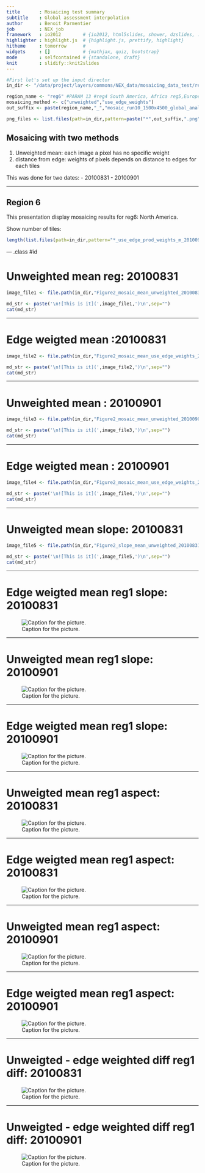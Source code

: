 ```yaml
---
title       : Mosaicing test summary
subtitle    : Global assessment interpolation
author      : Benoit Parmentier
job         : NEX job
framework   : io2012        # {io2012, html5slides, shower, dzslides, ...}
highlighter : highlight.js  # {highlight.js, prettify, highlight}
hitheme     : tomorrow      # 
widgets     : []            # {mathjax, quiz, bootstrap}
mode        : selfcontained # {standalone, draft}
knit        : slidify::knit2slides
---
```


```r
#First let's set up the input director
in_dir <- "/data/project/layers/commons/NEX_data/mosaicing_data_test/reg6/output_reg6_mosaic_run10_1500x4500_global_analyses_06212015"

region_name <- "reg6" #PARAM 13 #reg4 South America, Africa reg5,Europe reg2, North America reg1, Asia reg3
mosaicing_method <- c("unweighted","use_edge_weights")
out_suffix <- paste(region_name,"_","mosaic_run10_1500x4500_global_analyses_06212015",sep="") 

png_files <- list.files(path=in_dir,pattern=paste("*",out_suffix,".png",sep=""))

```

## Mosaicing with two methods


1. Unweighted mean: each image a pixel has no specific weight
2. distance from edge: weights of pixels depends on distance to edges for each tiles

This was done for two dates:
- 20100831
- 20100901

---

## Region 6

This presentation display mosaicing results for reg6: North America.

Show number of tiles:
```r
length(list.files(path=in_dir,pattern="*_use_edge_prod_weights_m_20100901_reg6_mosaic_run10_1500x4500_global_analyses_06212015.tif"))
```

--- .class #id 

<!-- Limit image width and height -->
<style type="text/css">
img {     
  max-height: 560px;     
  max-width: 964px; 
}
</style>
 
<!-- Center image on slide -->
<script type="text/javascript" src="http://ajax.aspnetcdn.com/ajax/jQuery/jquery-1.7.min.js"></script>
<script type="text/javascript">
$(function() {     
  $("p:has(img)").addClass('centered'); 
});
</script>

# Unweighted mean reg: 20100831

```r
image_file1 <- file.path(in_dir,"Figure2_mosaic_mean_unweighted_20100831_unweighted_20100831_20100831_reg6_mosaic_run10_1500x4500_global_analyses_06212015.png")
```

```r
md_str <- paste('\n![This is it](',image_file1,')\n',sep="") 
cat(md_str)
```

---

# Edge weigted mean :20100831

```r
image_file2 <- file.path(in_dir,"Figure2_mosaic_mean_use_edge_weights_20100831_use_edge_weights_20100831_20100831_reg6_mosaic_run10_1500x4500_global_analyses_06212015.png")
```

```r
md_str <- paste('\n![This is it](',image_file2,')\n',sep="") 
cat(md_str)
```

---

# Unweighted mean : 20100901

```r
image_file3 <- file.path(in_dir,"Figure2_mosaic_mean_unweighted_20100901_unweighted_20100901_20100901_reg6_mosaic_run10_1500x4500_global_analyses_06212015.png")
```

```r
md_str <- paste('\n![This is it](',image_file3,')\n',sep="") 
cat(md_str)
```

---

# Edge weigted mean : 20100901

```r
image_file4 <- file.path(in_dir,"Figure2_mosaic_mean_use_edge_weights_20100901_use_edge_weights_20100901_20100901_reg6_mosaic_run10_1500x4500_global_analyses_06212015.png")
```

```r
md_str <- paste('\n![This is it](',image_file4,')\n',sep="") 
cat(md_str)
```

---

# Unweigted mean  slope: 20100831

```r
image_file5 <- file.path(in_dir,"Figure2_slope_mean_unweighted_20100831_unweighted_20100831_20100831_reg6_mosaic_run10_1500x4500_global_analyses_06212015.png")
```

```r
md_str <- paste('\n![This is it](',image_file5,')\n',sep="") 
cat(md_str)
```

---

# Edge weigted mean reg1 slope: 20100831
![Caption for the picture.](/data/project/layers/commons/NEX_data/mosaicing_data_test/reg1/output_reg1_mosaic_run10_1500x4500_global_analyses_06212015/Figure2_slope_mean_use_edge_weights_20100831_use_edge_weights_20100831_20100831_reg1_mosaic_run10_1500x4500_global_analyses_06212015.png)

---

# Unweigted mean reg1 slope: 20100901
![Caption for the picture.](/data/project/layers/commons/NEX_data/mosaicing_data_test/reg1/output_reg1_mosaic_run10_1500x4500_global_analyses_06212015/Figure2_slope_mean_unweighted_20100901_unweighted_20100901_20100901_reg1_mosaic_run10_1500x4500_global_analyses_06212015.png)

---

# Edge weigted mean reg1 slope: 20100901
![Caption for the picture.](/data/project/layers/commons/NEX_data/mosaicing_data_test/reg1/output_reg1_mosaic_run10_1500x4500_global_analyses_06212015/Figure2_slope_mean_use_edge_weights_20100901_use_edge_weights_20100901_20100901_reg1_mosaic_run10_1500x4500_global_analyses_06212015.png)

---

# Unweigted mean reg1 aspect: 20100831
![Caption for the picture.](/data/project/layers/commons/NEX_data/mosaicing_data_test/reg1/output_reg1_mosaic_run10_1500x4500_global_analyses_06212015/Figure2_aspect_mean_unweighted_20100831_unweighted_20100831_20100831_reg1_mosaic_run10_1500x4500_global_analyses_06212015.png)

---

# Edge weigted mean reg1 aspect: 20100831
![Caption for the picture.](/data/project/layers/commons/NEX_data/mosaicing_data_test/reg1/output_reg1_mosaic_run10_1500x4500_global_analyses_06212015/Figure2_aspect_mean_use_edge_weights_20100831_use_edge_weights_20100831_20100831_reg1_mosaic_run10_1500x4500_global_analyses_06212015.png)

---

# Unweigted mean reg1 aspect: 20100901
![Caption for the picture.](/data/project/layers/commons/NEX_data/mosaicing_data_test/reg1/output_reg1_mosaic_run10_1500x4500_global_analyses_06212015/Figure2_aspect_mean_unweighted_20100901_unweighted_20100901_20100901_reg1_mosaic_run10_1500x4500_global_analyses_06212015.png)

---

# Edge weigted mean reg1 aspect: 20100901
![Caption for the picture.](/data/project/layers/commons/NEX_data/mosaicing_data_test/reg1/output_reg1_mosaic_run10_1500x4500_global_analyses_06212015/Figure2_aspect_mean_use_edge_weights_20100901_use_edge_weights_20100901_20100901_reg1_mosaic_run10_1500x4500_global_analyses_06212015.png)

---

# Unweigted - edge weighted diff reg1 diff: 20100831
![Caption for the picture.](/data/project/layers/commons/NEX_data/mosaicing_data_test/reg1/output_reg1_mosaic_run10_1500x4500_global_analyses_06212015/Figure2_diff_raster_unweighted_use_edge_weights_20100831_reg1_mosaic_run10_1500x4500_global_analyses_06212015.png)

---

# Unweigted - edge weighted diff reg1 diff: 20100901
![Caption for the picture.](/data/project/layers/commons/NEX_data/mosaicing_data_test/reg1/output_reg1_mosaic_run10_1500x4500_global_analyses_06212015/Figure2_diff_raster_unweighted_use_edge_weights_20100901_reg1_mosaic_run10_1500x4500_global_analyses_06212015.png)

